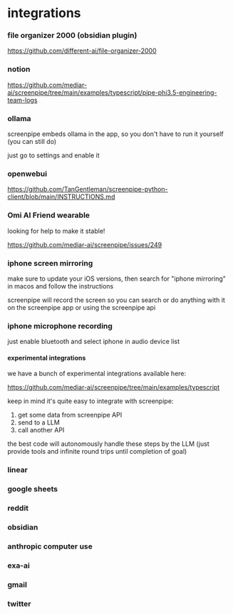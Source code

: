 


# integrations

### file organizer 2000 (obsidian plugin)

https://github.com/different-ai/file-organizer-2000

### notion 

https://github.com/mediar-ai/screenpipe/tree/main/examples/typescript/pipe-phi3.5-engineering-team-logs

### ollama

screenpipe embeds ollama in the app, so you don't have to run it yourself (you can still do)

just go to settings and enable it

### openwebui 

https://github.com/TanGentleman/screenpipe-python-client/blob/main/INSTRUCTIONS.md

### Omi AI Friend wearable 

looking for help to make it stable!

https://github.com/mediar-ai/screenpipe/issues/249

### iphone screen mirroring

make sure to update your iOS versions, then search for "iphone mirroring" in macos and follow the instructions

screenpipe will record the screen so you can search or do anything with it on the screenpipe app or using the screenpipe api

### iphone microphone recording

just enable bluetooth and select iphone in audio device list


#### experimental integrations

we have a bunch of experimental integrations available here:

https://github.com/mediar-ai/screenpipe/tree/main/examples/typescript

keep in mind it's quite easy to integrate with screenpipe:
1. get some data from screenpipe API 
2. send to a LLM 
3. call another API 

the best code will autonomously handle these steps by the LLM (just provide tools and infinite round trips until completion of goal)


### linear

### google sheets 

### reddit 

### obsidian

### anthropic computer use

### exa-ai 

### gmail 

### twitter



